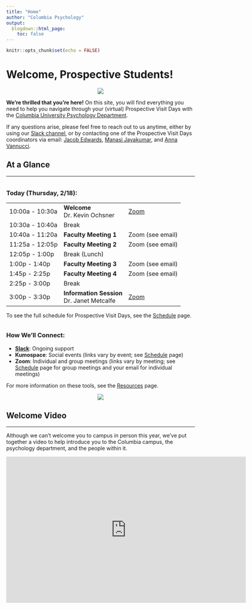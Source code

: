 ```yaml
---
title: "Home"
author: "Columbia Psychology"
output:
  blogdown::html_page:
    toc: false
---
```


```r
knitr::opts_chunk$set(echo = FALSE)
```

# Welcome, Prospective Students!

<div class="row">
<div class="col-md-2">
<p style="text-align:center;"><img src="/images/culogo.png"></p>
</div>
<div class="col-md-10">**We're thrilled that you're here!** On this site, you will find everything you need to help you navigate through your (virtual) Prospective Visit Days with the [Columbia University Psychology Department](https://psychology.columbia.edu/){target="_blank"}. 

If any questions arise, please feel free to reach out to us anytime, either by using our [Slack channel](https://join.slack.com/t/prospie-2021/shared_invite/zt-mf2etqtd-b5INJm4ZXBQiH0nfu5kBsw){target="_blank"}, or by contacting one of the Prospective Visit Days coordinators via email: [Jacob Edwards](mailto:je2527@columbia.edu){target="_blank"}, [Manasi Jayakumar](mailto:mj2873@columbia.edu){target="_blank"}, and [Anna Vannucci](mailto:av2902@columbia.edu){target="_blank"}.
</div>
</div>

## At a Glance

---

<div class="row">
<div class="col-md-8">
<h3 style="padding-top: 20px; margin-top: 0;">Today (Thursday, 2/18):</h3>
<table class="table table-striped">
<tr><td>10:00a - 10:30a</td><td><b>Welcome</b><br>Dr. Kevin Ochsner</td><td><a href="https://columbiauniversity.zoom.us/j/91757475604?pwd=QXNyd3RoSHJOb2JxbFpmaEhZN21UUT09" target="_blank">Zoom</a></td></tr>
<tr><td>10:30a - 10:40a</td><td>Break</td><td></td></tr>
<tr><td>10:40a - 11:20a</td><td><b>Faculty Meeting 1</b></td><td>Zoom (see email)</td></tr>
<tr><td>11:25a - 12:05p</td><td><b>Faculty Meeting 2</b></td><td>Zoom (see email)</td></tr>
<tr><td>12:05p - 1:00p</td><td>Break (Lunch)</td><td></td></tr>
<tr><td>1:00p - 1:40p</td><td><b>Faculty Meeting 3</b></td><td>Zoom (see email)</td></tr>
<tr><td>1:45p - 2:25p</td><td><b>Faculty Meeting 4</b></td><td>Zoom (see email)</td></tr>
<tr><td>2:25p - 3:00p</td><td>Break</td><td></td></tr>
<tr><td>3:00p - 3:30p</td><td><b>Information Session</b><br>Dr. Janet Metcalfe</td><td><a href="https://columbiauniversity.zoom.us/j/91757475604?pwd=QXNyd3RoSHJOb2JxbFpmaEhZN21UUT09" target="_blank">Zoom</a></td></tr>
</table>
To see the full schedule for Prospective Visit Days, see the [Schedule](/schedule) page.
</div>
<div class="col-md-4">
<h3 style="padding-top: 20px; margin-top: 0;">How We'll Connect:</h3>
- **[Slack](https://join.slack.com/t/prospie-2021/shared_invite/zt-mf2etqtd-b5INJm4ZXBQiH0nfu5kBsw){target="_blank"}**: Ongoing support
- **Kumospace**: Social events (links vary by event; see [Schedule](/schedule) page)
- **Zoom**: Individual and group meetings (links vary by meeting; see [Schedule](/schedule) page for group meetings and your email for individual meetings)

For more information on these tools, see the [Resources](/resources) page.

<p style="text-align:center;"><img src="/images/campus.png"></p>
</div>
</div>

## Welcome Video

---

Although we can't welcome you to campus in person this year, we've put together a video to help introduce you to the Columbia campus, the psychology department, and the people within it.

<div class="video-container" style="margin-bottom:50px"><iframe width="640" height="390" src="https://www.youtube.com/embed/gMBROQDs6-w?modestbranding=1&showinfo=0&rel=0&theme=light&color=white" frameborder="0"></iframe></div>
